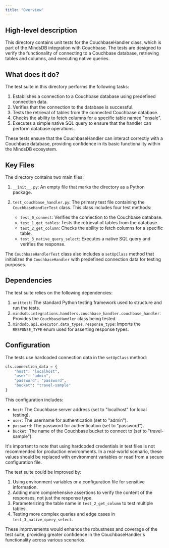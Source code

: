```yaml
---
title: "Overview"
---
```


## High-level description
This directory contains unit tests for the CouchbaseHandler class, which is part of the MindsDB integration with Couchbase. The tests are designed to verify the functionality of connecting to a Couchbase database, retrieving tables and columns, and executing native queries.

## What does it do?
The test suite in this directory performs the following tasks:

1. Establishes a connection to a Couchbase database using predefined connection data.
2. Verifies that the connection to the database is successful.
3. Tests the retrieval of tables from the connected Couchbase database.
4. Checks the ability to fetch columns for a specific table named "onsale".
5. Executes a simple native SQL query to ensure that the handler can perform database operations.

These tests ensure that the CouchbaseHandler can interact correctly with a Couchbase database, providing confidence in its basic functionality within the MindsDB ecosystem.

## Key Files
The directory contains two main files:

1. `__init__.py`: An empty file that marks the directory as a Python package.

2. `test_couchbase_handler.py`: The primary test file containing the `CouchbaseHandlerTest` class. This class includes four test methods:

   - `test_0_connect`: Verifies the connection to the Couchbase database.
   - `test_1_get_tables`: Tests the retrieval of tables from the database.
   - `test_2_get_column`: Checks the ability to fetch columns for a specific table.
   - `test_3_native_query_select`: Executes a native SQL query and verifies the response.

The `CouchbaseHandlerTest` class also includes a `setUpClass` method that initializes the `CouchbaseHandler` with predefined connection data for testing purposes.

## Dependencies
The test suite relies on the following dependencies:

1. `unittest`: The standard Python testing framework used to structure and run the tests.
2. `mindsdb.integrations.handlers.couchbase_handler.couchbase_handler`: Provides the `CouchbaseHandler` class being tested.
3. `mindsdb.api.executor.data_types.response_type`: Imports the `RESPONSE_TYPE` enum used for asserting response types.

## Configuration
The tests use hardcoded connection data in the `setUpClass` method:

```python
cls.connection_data = {
    "host": "localhost",
    "user": "admin",
    "password": "password",
    "bucket": "travel-sample"
}
```

This configuration includes:
- `host`: The Couchbase server address (set to "localhost" for local testing).
- `user`: The username for authentication (set to "admin").
- `password`: The password for authentication (set to "password").
- `bucket`: The name of the Couchbase bucket to connect to (set to "travel-sample").

It's important to note that using hardcoded credentials in test files is not recommended for production environments. In a real-world scenario, these values should be replaced with environment variables or read from a secure configuration file.

The test suite could be improved by:
1. Using environment variables or a configuration file for sensitive information.
2. Adding more comprehensive assertions to verify the content of the responses, not just the response type.
3. Parameterizing the table name in `test_2_get_column` to test multiple tables.
4. Testing more complex queries and edge cases in `test_3_native_query_select`.

These improvements would enhance the robustness and coverage of the test suite, providing greater confidence in the CouchbaseHandler's functionality across various scenarios.